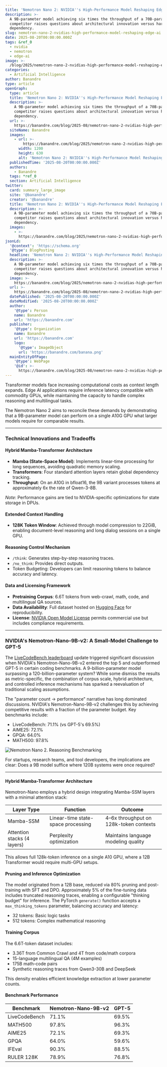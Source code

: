 ```yaml
---
title: 'Nemotron Nano 2: NVIDIA''s High-Performance Model Reshaping Edge AI'
description: >-
  A 9B-parameter model achieving six times the throughput of a 70B-parameter
  competitor raises questions about architectural innovation versus hardware
  dependency.
slug: nemotron-nano-2-nvidias-high-performance-model-reshaping-edge-ai
date: 2025-08-20T00:00:00.000Z
tags: &ref_0
  - nvidia
  - nemotron
  - edge-ai
image: >-
  /blog/2025/nemotron-nano-2-nvidias-high-performance-model-reshaping-edge-ai.jpg
categories:
  - Artificial Intelligence
author: Banandre
type: article
openGraph:
  type: article
  title: 'Nemotron Nano 2: NVIDIA''s High-Performance Model Reshaping Edge AI'
  description: >-
    A 9B-parameter model achieving six times the throughput of a 70B-parameter
    competitor raises questions about architectural innovation versus hardware
    dependency.
  url: >-
    https://banandre.com/blog/2025-08/nemotron-nano-2-nvidias-high-performance-model-reshaping-edge-ai
  siteName: Banandre
  images:
    - url: >-
        https://banandre.com/blog/2025/nemotron-nano-2-nvidias-high-performance-model-reshaping-edge-ai.jpg
      width: 1200
      height: 630
      alt: 'Nemotron Nano 2: NVIDIA''s High-Performance Model Reshaping Edge AI'
  publishedTime: '2025-08-20T00:00:00.000Z'
  authors:
    - Banandre
  tags: *ref_0
  section: Artificial Intelligence
twitter:
  card: summary_large_image
  site: '@banandre'
  creator: '@banandre'
  title: 'Nemotron Nano 2: NVIDIA''s High-Performance Model Reshaping Edge AI'
  description: >-
    A 9B-parameter model achieving six times the throughput of a 70B-parameter
    competitor raises questions about architectural innovation versus hardware
    dependency.
  images:
    - >-
      https://banandre.com/blog/2025/nemotron-nano-2-nvidias-high-performance-model-reshaping-edge-ai.jpg
jsonLd:
  '@context': 'https://schema.org'
  '@type': BlogPosting
  headline: 'Nemotron Nano 2: NVIDIA''s High-Performance Model Reshaping Edge AI'
  description: >-
    A 9B-parameter model achieving six times the throughput of a 70B-parameter
    competitor raises questions about architectural innovation versus hardware
    dependency.
  image: >-
    https://banandre.com/blog/2025/nemotron-nano-2-nvidias-high-performance-model-reshaping-edge-ai.jpg
  url: >-
    https://banandre.com/blog/2025-08/nemotron-nano-2-nvidias-high-performance-model-reshaping-edge-ai
  datePublished: '2025-08-20T00:00:00.000Z'
  dateModified: '2025-08-20T00:00:00.000Z'
  author:
    '@type': Person
    name: Banandre
    url: 'https://banandre.com'
  publisher:
    '@type': Organization
    name: Banandre
    url: 'https://banandre.com'
    logo:
      '@type': ImageObject
      url: 'https://banandre.com/banana.png'
  mainEntityOfPage:
    '@type': WebPage
    '@id': >-
      https://banandre.com/blog/2025-08/nemotron-nano-2-nvidias-high-performance-model-reshaping-edge-ai
---
```

Transformer models face increasing computational costs as context length expands. Edge AI applications require inference latency compatible with commodity GPUs, while maintaining the capacity to handle complex reasoning and multilingual tasks.  

The Nemotron Nano 2 aims to reconcile these demands by demonstrating that a 9B-parameter model can perform on a single A10G GPU what larger models require for comparable results.  




---

### Technical Innovations and Tradeoffs  

#### Hybrid Mamba-Transformer Architecture  

- **Mamba (State-Space Model)**: Implements linear-time processing for long sequences, avoiding quadratic memory scaling.  
- **Transformers**: Four standard attention layers retain global dependency tracking.  
- **Throughput**: On an A10G in bfloat16, the 9B variant processes tokens at approximately 6x the rate of Qwen-3-8B.  

*Note*: Performance gains are tied to NVIDIA-specific optimizations for state storage in DPUs.  

#### Extended Context Handling  

- **128K Token Window**: Achieved through model compression to 22GiB, enabling document-level reasoning and long dialog sessions on a single GPU.  

#### Reasoning Control Mechanism  

- `/think`: Generates step-by-step reasoning traces.  
- `/no_think`: Provides direct outputs.  
- Token Budgeting: Developers can limit reasoning tokens to balance accuracy and latency.  


#### Data and Licensing Framework  

- **Pretraining Corpus**: 6.6T tokens from web-crawl, math, code, and multilingual QA sources.  
- **Data Availability**: Full dataset hosted on [Hugging Face](https://huggingface.co/collections/nvidia/nemotron-pre-training-dataset-689d9de36f84279d83786b35) for reproducibility.  
- **License**: [NVIDIA Open Model License](https://developer.nvidia.com/nvidia-open-model-license) permits commercial use but includes compliance requirements.  


---

### NVIDIA's Nemotron-Nano-9B-v2: A Small-Model Challenge to GPT-5  

The [LiveCodeBench leaderboard](https://artificialanalysis.ai/evaluations/livecodebench?models=nvidia-nemotron-nano-9b-v2-reasoning) update triggered significant discussion when NVIDIA's Nemotron-Nano-9B-v2 entered the top 5 and outperformed GPT-5 in certain coding benchmarks. A 9-billion-parameter model surpassing a 120-billion-parameter system? While some dismiss the results as metric-specific, the combination of corpus scale, hybrid architecture, and controlled inference mechanisms has sparked a reevaluation of traditional scaling assumptions.  


The "parameter count → performance" narrative has long dominated discussions. NVIDIA's Nemotron-Nano-9B-v2 challenges this by achieving competitive results with a fraction of the parameter budget. Key benchmarks include:  

- LiveCodeBench: 71.1% (vs GPT-5's 69.5%)  
- AIME25: 72.1%  
- GPQA: 64.0%  
- MATH500: 97.8%  

![Nemotron Nano 2. Reasoning Benchmarking](/blog/2025/reasoning-nemotron-nano2-Benchmarking-reasoning.png)


For startups, research teams, and tool developers, the implications are clear: Does a 9B model suffice where 120B systems were once required?  

---


#### Hybrid Mamba-Transformer Architecture  

Nemotron-Nano employs a hybrid design integrating Mamba-SSM layers with a minimal attention stack:  

| Layer Type | Function | Outcome |  
|------------|----------|---------|  
| Mamba-SSM | Linear-time state-space processing | 4–6x throughput on 128k-token contexts |  
| Attention stacks (4 layers) | Perplexity optimization | Maintains language modeling quality |  

This allows full 128k-token inference on a single A10 GPU, where a 12B Transformer would require multi-GPU setups.  

#### Pruning and Inference Optimization  

The model originated from a 12B base, reduced via 80% pruning and post-training with SFT and DPO. Approximately 5% of the fine-tuning data includes truncated reasoning traces, enabling a configurable "thinking budget" for inference. The PyTorch `generate()` function accepts a `max_thinking_tokens` parameter, balancing accuracy and latency:  

- 32 tokens: Basic logic tasks  
- 512 tokens: Complex mathematical reasoning  

#### Training Corpus  

The 6.6T-token dataset includes:  
- 3.36T from Common Crawl and 4T from code/math corpora  
- 15-language multilingual QA (4M examples)  
- 175B math-code pairs  
- Synthetic reasoning traces from Qwen3-30B and DeepSeek  

This density enables efficient knowledge extraction at lower parameter counts.  

#### Benchmark Performance  

| Benchmark | Nemotron-Nano-9B-v2 | GPT-5 |  
|-----------|---------------------|-------|  
| LiveCodeBench | 71.1% | 69.5% |  
| MATH500 | 97.8% | 96.3% |  
| AIME25 | 72.1% | 69.3% |  
| GPQA | 64.0% | 59.6% |  
| IFEval | 90.3% | 88.5% |  
| RULER 128K | 78.9% | 76.8% |  


